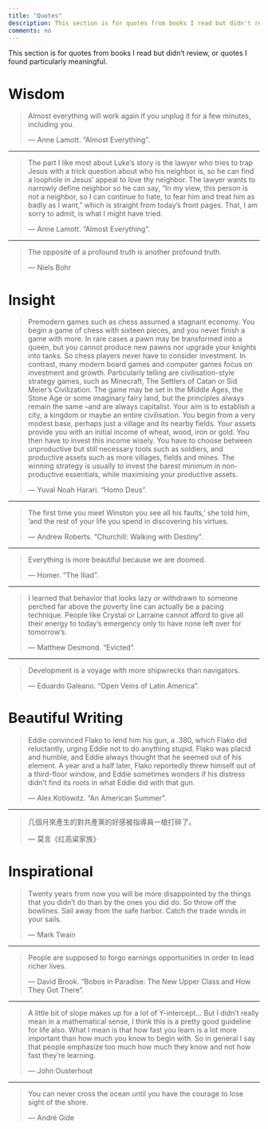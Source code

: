 ```yaml
---
title: "Quotes"
description: This section is for quotes from books I read but didn't review, or quotes I found particularly meaningful.
comments: no
---
```


This section is for quotes from books I read but didn't review, or quotes I found particularly meaningful. 

# Wisdom

> Almost everything will work again if you unplug it for a few minutes, including you.
> 
> --- Anne Lamott. “Almost Everything”.

---

> The part I like most about Luke’s story is the lawyer who tries to trap Jesus with a trick question about who his neighbor is, so he can find a loophole in Jesus’ appeal to love thy neighbor. The lawyer wants to narrowly define neighbor so he can say, “In my view, this person is not a neighbor, so I can continue to hate, to fear him and treat him as badly as I want,” which is straight from today’s front pages. That, I am sorry to admit, is what I might have tried.
>
> --- Anne Lamott. “Almost Everything”.

---

> The opposite of a profound truth is another profound truth.
>
> --- Niels Bohr

# Insight

> Premodern games such as chess assumed a stagnant economy. You begin a game of chess with sixteen pieces, and you never finish a game with more. In rare cases a pawn may be transformed into a queen, but you cannot produce new pawns nor upgrade your knights into tanks. So chess players never have to consider investment. In contrast, many modern board games and computer games focus on investment and growth. Particularly telling are civilisation-style strategy games, such as Minecraft, The Settlers of Catan or Sid Meier’s Civilization. The game may be set in the Middle Ages, the Stone Age or some imaginary fairy land, but the principles always remain the same –and are always capitalist. Your aim is to establish a city, a kingdom or maybe an entire civilisation. You begin from a very modest base, perhaps just a village and its nearby fields. Your assets provide you with an initial income of wheat, wood, iron or gold. You then have to invest this income wisely. You have to choose between unproductive but still necessary tools such as soldiers, and productive assets such as more villages, fields and mines. The winning strategy is usually to invest the barest minimum in non-productive essentials, while maximising your productive assets. 
>
> --- Yuval Noah Harari. "Homo Deus".
 
---
 
> The first time you meet Winston you see all his faults,’ she told him, ‘and the rest of your life you spend in discovering his virtues.
>
> --- Andrew Roberts. “Churchill: Walking with Destiny”.  

---

> Everything is more beautiful because we are doomed. 
>
> --- Homer. "The Iliad".

---

>I learned that behavior that looks lazy or withdrawn to someone perched far above the poverty line can actually be a pacing technique. People like Crystal or Larraine cannot afford to give all their energy to today’s emergency only to have none left over for tomorrow’s.
>
> --- Matthew Desmond. "Evicted".

---

>Development is a voyage with more shipwrecks than navigators.
>
> --- Eduardo Galeano. "Open Veins of Latin America".


# Beautiful Writing

> Eddie convinced Flako to lend him his gun, a .380, which Flako did reluctantly, urging Eddie not to do anything stupid. Flako was placid and humble, and Eddie always thought that he seemed out of his element. A year and a half later, Flako reportedly threw himself out of a third-floor window, and Eddie sometimes wonders if his distress didn’t find its roots in what Eddie did with that gun.
>
> --- Alex Kotlowitz. “An American Summer”. 

---

> 几個月來產生的對共產黨的好感被指導員一槍打碎了。
>
> --- 莫言《红高粱家族》

# Inspirational

>Twenty years from now you will be more disappointed by the things that you didn't do than by the ones you did do. So throw off the bowlines. Sail away from the safe harbor. Catch the trade winds in your sails.
>
> --- Mark Twain

---

> People are supposed to forgo earnings opportunities in order to lead richer lives. 
>
> --- David Brook. "Bobos in Paradise: The New Upper Class and How They Got There".

---

> A little bit of slope makes up for a lot of Y-intercept... But I didn’t really mean in a mathematical sense, I think this is a pretty good guideline for life also.  What I mean is that how fast you learn is a lot more important than how much you know to begin with.  So in general I say that people emphasize too much how much they know and not how fast they’re learning.
>
> --- John Ousterhout

---

> You can never cross the ocean until you have the courage to lose sight of the shore.
>
> --- André Gide



